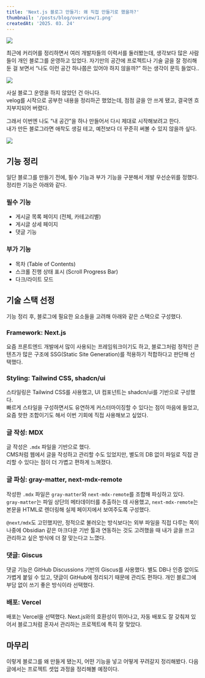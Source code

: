 ```yaml
---
title: 'Next.js 블로그 만들기: 왜 직접 만들기로 했을까?'
thumbnail: '/posts/blog/overview/1.png'
createdAt: '2025. 03. 24'
---
```


![](/posts/blog/overview/1.png)

최근에 커리어를 정리하면서 여러 개발자들의 이력서를 둘러봤는데, 생각보다 많은 사람들이 개인 블로그를 운영하고 있었다.
자기만의 공간에 프로젝트나 기술 글을 잘 정리해둔 걸 보면서 “나도 이런 공간 하나쯤은 있어야 하지 않을까?” 하는 생각이 문득 들었다..

![](/posts/blog/overview/2.png)

사실 블로그 운영을 하지 않았던 건 아니다.  
velog를 시작으로 공부한 내용을 정리하곤 했었는데, 점점 글을 안 쓰게 됐고, 결국엔 흐지부지되어 버렸다.

그래서 이번엔 나도 “내 공간”을 하나 만들어서 다시 제대로 시작해보려고 한다.  
내가 만든 블로그라면 애착도 생길 테고, 예전보다 더 꾸준히 써볼 수 있지 않을까 싶다.

![](/posts/blog/overview/3.png)

## 기능 정리

일단 블로그를 만들기 전에, 필수 기능과 부가 기능을 구분해서 개발 우선순위를 정했다.  
정리한 기능은 아래와 같다.

### 필수 기능

- 게시글 목록 페이지 (전체, 카테고리별)
- 게시글 상세 페이지
- 댓글 기능

### 부가 기능

- 목차 (Table of Contents)
- 스크롤 진행 상태 표시 (Scroll Progress Bar)
- 다크/라이트 모드

## 기술 스택 선정

기능 정리 후, 블로그에 필요한 요소들을 고려해 아래와 같은 스택으로 구성했다.

### Framework: Next.js

요즘 프론트엔드 개발에서 많이 사용되는 프레임워크이기도 하고, 블로그처럼 정적인 콘텐츠가 많은 구조에 SSG(Static Site Generation)를 적용하기 적합하다고 판단해 선택했다.

### Styling: Tailwind CSS, shadcn/ui

스타일링은 Tailwind CSS를 사용했고, UI 컴포넌트는 shadcn/ui를 기반으로 구성했다.  
빠르게 스타일을 구성하면서도 유연하게 커스터마이징할 수 있다는 점이 마음에 들었고, 요즘 핫한 조합이기도 해서 이번 기회에 직접 사용해보고 싶었다.

### 글 작성: MDX

글 작성은 `.mdx` 파일을 기반으로 했다.  
CMS처럼 웹에서 글을 작성하고 관리할 수도 있었지만, 별도의 DB 없이 파일로 직접 관리할 수 있다는 점이 더 가볍고 편하게 느껴졌다.

### 글 파싱: gray-matter, next-mdx-remote

작성한 `.mdx` 파일은 `gray-matter`와 `next-mdx-remote`를 조합해 파싱하고 있다.  
`gray-matter`는 파일 상단의 메타데이터를 추출하는 데 사용했고, `next-mdx-remote`는 본문을 HTML로 렌더링해 실제 페이지에서 보여주도록 구성했다.

`@next/mdx`도 고민했지만, 정적으로 불러오는 방식보다는 외부 파일을 직접 다루는 쪽이 나중에 Obsidian 같은 마크다운 기반 툴과 연동하는 것도 고려했을 때 내가 글을 쓰고 관리하고 싶은 방식에 더 잘 맞는다고 느꼈다.

### 댓글: Giscus

댓글 기능은 GitHub Discussions 기반의 Giscus를 사용했다.
별도 DB나 인증 없이도 가볍게 붙일 수 있고, 댓글이 GitHub에 정리되기 때문에 관리도 편하다.
개인 블로그에 부담 없이 쓰기 좋은 방식이라 선택했다.

### 배포: Vercel

배포는 Vercel을 선택했다.
Next.js와의 호환성이 뛰어나고, 자동 배포도 잘 갖춰져 있어서 블로그처럼 혼자서 관리하는 프로젝트에 특히 잘 맞았다.

## 마무리

이렇게 블로그를 왜 만들게 됐는지, 어떤 기능을 넣고 어떻게 꾸려갈지 정리해봤다.
다음 글에서는 프로젝트 셋업 과정을 정리해볼 예정이다.
